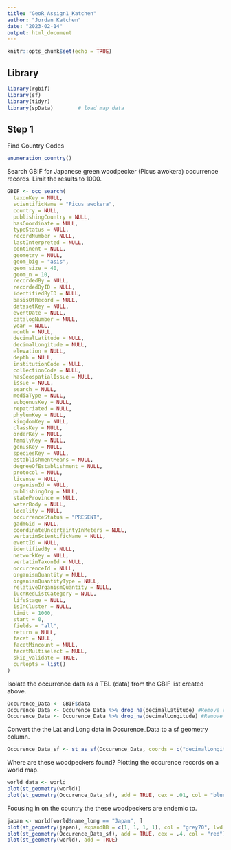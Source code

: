 ```yaml
---
title: "GeoR_Assign1_Katchen"
author: "Jordan Katchen"
date: "2023-02-14"
output: html_document
---
```


```r
knitr::opts_chunk$set(echo = TRUE)
```

## Library

```r
library(rgbif)
library(sf)
library(tidyr)
library(spData)        # load map data
```

## Step 1
Find Country Codes
```r
enumeration_country()
```

Search GBIF for Japanese green woodpecker (Picus awokera) occurrence records. Limit the results to 1000.
```r
GBIF <- occ_search(
  taxonKey = NULL,
  scientificName = "Picus awokera",
  country = NULL,
  publishingCountry = NULL,
  hasCoordinate = NULL,
  typeStatus = NULL,
  recordNumber = NULL,
  lastInterpreted = NULL,
  continent = NULL,
  geometry = NULL,
  geom_big = "asis",
  geom_size = 40,
  geom_n = 10,
  recordedBy = NULL,
  recordedByID = NULL,
  identifiedByID = NULL,
  basisOfRecord = NULL,
  datasetKey = NULL,
  eventDate = NULL,
  catalogNumber = NULL,
  year = NULL,
  month = NULL,
  decimalLatitude = NULL,
  decimalLongitude = NULL,
  elevation = NULL,
  depth = NULL,
  institutionCode = NULL,
  collectionCode = NULL,
  hasGeospatialIssue = NULL,
  issue = NULL,
  search = NULL,
  mediaType = NULL,
  subgenusKey = NULL,
  repatriated = NULL,
  phylumKey = NULL,
  kingdomKey = NULL,
  classKey = NULL,
  orderKey = NULL,
  familyKey = NULL,
  genusKey = NULL,
  speciesKey = NULL,
  establishmentMeans = NULL,
  degreeOfEstablishment = NULL,
  protocol = NULL,
  license = NULL,
  organismId = NULL,
  publishingOrg = NULL,
  stateProvince = NULL,
  waterBody = NULL,
  locality = NULL,
  occurrenceStatus = "PRESENT",
  gadmGid = NULL,
  coordinateUncertaintyInMeters = NULL,
  verbatimScientificName = NULL,
  eventId = NULL,
  identifiedBy = NULL,
  networkKey = NULL,
  verbatimTaxonId = NULL,
  occurrenceId = NULL,
  organismQuantity = NULL,
  organismQuantityType = NULL,
  relativeOrganismQuantity = NULL,
  iucnRedListCategory = NULL,
  lifeStage = NULL,
  isInCluster = NULL,
  limit = 1000,
  start = 0,
  fields = "all",
  return = NULL,
  facet = NULL,
  facetMincount = NULL,
  facetMultiselect = NULL,
  skip_validate = TRUE,
  curlopts = list()
)
```

Isolate the occurrence data as a TBL (data) from the GBIF list created above.
```r
Occurence_Data <- GBIF$data
Occurence_Data <- Occurence_Data %>% drop_na(decimalLatitude) #Remove rows with no lat data
Occurence_Data <- Occurence_Data %>% drop_na(decimalLongitude) #Remove rows with no Long data
```

Convert the the Lat and Long data in Occurence_Data to a sf geometry column.
```r
Occurence_Data_sf <- st_as_sf(Occurence_Data, coords = c("decimalLongitude", "decimalLatitude"), crs = 4326)
```

Where are these woodpeckers found? Plotting the occurence records on a world map.
```r
world_data <- world
plot(st_geometry(world))
plot(st_geometry(Occurence_Data_sf), add = TRUE, cex = .01, col = "blue")
```

Focusing in on the country the these woodpeckers are endemic to.
```r
japan <- world[world$name_long == "Japan", ]
plot(st_geometry(japan), expandBB = c(1, 1, 1, 1), col = "grey70", lwd = 1)
plot(st_geometry(Occurence_Data_sf), add = TRUE, cex = .4, col = "red")
plot(st_geometry(world), add = TRUE)
```